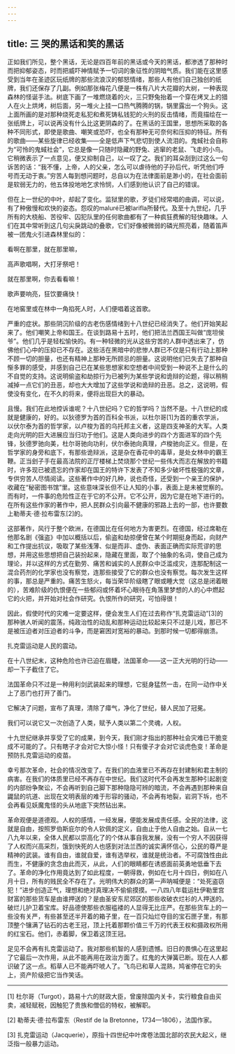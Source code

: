 ```yaml
---
---
---
```

title: 三 哭的黑话和笑的黑话
---




正如我们所见，整个黑话，无论是四百年前的黑话或今天的黑话，都渗透了那种时而把抑郁姿态，时而把威吓神情赋予一切词的象征性的阴暗气质。我们能在这里感受到当年在圣迹区玩纸牌的那些流浪汉的郁怒情绪，那些人有他们自己独创的纸牌，我们还保存了几副。例如那张梅花八便是一株有八片大花瓣的大树，一种表现森林的怪诞手法。树底下画了一堆燃烧着的火，三只野兔抬着一个穿在烤叉上的猎人在火上烘烤，树后面，另一堆火上挂一口热气腾腾的锅，锅里露出一个狗头。这上面所画的是对那种烧死走私犯和煮死铸私钱犯的火刑的反击情绪，而竟描绘在一张纸牌上，可以说再没有什么比这更阴森的了。在黑话的王国里，思想所采取的各种不同形式，即使是歌曲、嘲笑或恐吓，也全有那种无可奈何和压抑的特征。所有的歌曲——某些旋律已经收集——全是低声下气悲切到使人流泪的。鬼蜮社会自称为“可怜的鬼蜮社会”，它总是像一只随时隐藏的野兔、逃窜的老鼠、飞走的小鸟。它稍微表示了一点意见，便又抑制自己，以一叹了之。我们的耳朵刮到过这么一句诉苦的话：“我不懂，上帝，人的父亲，怎么可以虐待他的子孙后代，听凭他们呼号而无动于衷。”穷苦人每到想问题时，总自以为在法律面前是渺小的，在社会面前是软弱无力的，他五体投地地乞求怜悯，人们感到他认识了自己的错误。

但在上一世纪的中叶，却起了变化。监狱里的歌，歹徒们经常唱的曲调，可以说，有了种傲慢和欢快的姿态。怨叹的maluré已被larifla所替代。及至十九世纪，几乎所有的大桡船、苦役牢、囚犯队里的任何歌曲都有了一种疯狂费解的轻快趣味。人们在其中常听到这几句尖戾跳动的叠歌，它们好像被微弱的磷光照亮着，随着笛声被一团鬼火引进森林里似的：

看啊在那里，就在那里嘛，

高声歌唱啊，大打牙祭吧！

就在那里啊，你去看看嘛！

歌声要响亮，狂饮要痛快！

在地窖里或在林中一角掐死人时，人们便唱着这首歌。

严重的症状。那些阴沉阶级的古老伤感情绪到十八世纪已经消失了。他们开始笑起来了。他们嘲笑上帝和国王。在谈到路易十五时，他们把法兰西国王叫做“庞坦侯爷”。他们几乎是轻松愉快的。有一种轻微的光从这些穷苦的人群中透出来了，仿佛他们心中的压抑已不存在。这些活在黑暗中的悲惨人群已不仅是只有行动上那种不顾一切的胆量，也还有精神上那种无所顾忌的胆量。这说明他们已失去了那种自惭多罪的感受，并感到自己已在某些思想家和空想者中间受到一种说不上是什么的不自觉的支持。这说明偷盗和劫掠行为已被列为某些学说和诡辩的论题，得以稍稍减掉一点它们的丑恶，却也大大增加了这些学说和诡辩的丑恶。总之，这说明，假使没有变化，在不久的将来，便将出现巨大的暴动。

且慢。我们在此地控诉谁呢？十八世纪吗？它的哲学吗？当然不是。十八世纪的成就是健康的，好的。以狄德罗为首的百科全书派，以杜尔哥[1]为首的重农学派，以伏尔泰为首的哲学家，以卢梭为首的乌托邦主义者，这是四支神圣的大军。人类走向光明的巨大进展应当归功于他们。这是人类向进步的四个方面进军的四个先锋，狄德罗驰向美，杜尔哥驰向功利，伏尔泰驰向真理，卢梭驰向正义。但是，在哲学家的身旁和底下，有那些诡辩派，这是杂在香花中的毒草，是处女林中的霸王鞭。正当刽子手在最高法院的正厅楼梯上焚烧那个世纪一些伟大而志在解放的书籍时，许多现已被遗忘的作家却在国王的特许下发表了不知多少破坏性极强的文章，专供穷苦人尽情阅读。这些著作中的好几种，说也奇怪，还受到一个亲王的保护，收藏在“秘密图书馆”里。这些意味深长但不让人知的小事，表面上是未被觉察的。而有时，一件事的危险性正在于它的不公开。它不公开，因为它是在地下进行的。在所有这些作家的著作中，把人民群众引向最不健康的邪路上去的一部，也许要数上勒蒂夫·德·拉布雷东[2]的。

这部著作，风行于整个欧洲，在德国比在任何地方为害更烈。在德国，经过席勒在他那名剧《强盗》中加以概括以后，偷盗和劫掠便曾在某个时期挺身而起，向财产和工作提出抗议，吸取了某些浅薄、似是而非、虚伪、表面正确而实际荒谬的思想，并用这些思想把自己装扮起来，隐藏在里面，取了个抽象的名词，使自己成为理论，并以这样的方式在勤劳、痛苦和诚实的人民群众中泛滥成灾，连那配制这一混合药剂的化学家也没有察觉，连那些接受了它的群众也没有察觉。每次发生这样的事，那总是严重的。痛苦生怒火，每当荣华阶级瞎了眼或睡大觉（这总是闭着眼的），苦难阶级的仇恨便在一些郁闷或怀着坏心眼待在角落里梦想的人的心中燃起它的火把，并开始对社会作研究。仇恨所作的研究，可怕得很！

因此，假使时代的灾难一定要这样，便会发生人们在过去称作“扎克雷运动”[3]的那种骇人听闻的震荡，纯政治性的动乱和那种运动比较起来只不过是儿戏，那已不是被压迫者对压迫者的斗争，而是窘困对宽裕的暴动。到那时候一切都得崩溃。

扎克雷运动是人民的震动。

在十八世纪末，这种危险也许已迫在眉睫，法国革命——这一正大光明的行动——却一下子截住了它。

法国革命只不过是一种用利剑武装起来的理想，它挺身猛然一击，在同一动作中关上了恶门也打开了善门。

它解决了问题，宣布了真理，清除了瘴气，净化了世纪，替人民加了冠冕。

我们可以说它又一次创造了人类，赋予人类以第二个灵魂，人权。

十九世纪继承并享受了它的成果，到今天，我们刚才指出的那种社会灾难已干脆变成不可能的了。只有瞎子才会对它大惊小怪！只有傻子才会对它谈虎色变！革命是预防扎克雷运动的疫苗。

幸亏那次革命，社会的情况改变了。在我们的血液里已不再存在封建制和君主制的病害。在我们的体质里已经不再存在中世纪。我们这时代不会再发生那种引起剧变的内部纷争聚讼，不会再听到自己脚下那种隐隐可辨的暗流，不会再遇到那种来自鼹鼠的坑道、出现在文明表层的难于形容的骚动，不会再有地裂，岩洞下坼，也不会再看见妖魔鬼怪的头从地底下突然钻出来。

革命观便是道德观。人权的感情，一经发展，便能发展成责任感。全民的法律，这就是自由，按照罗伯斯庇尔的令人钦佩的定义，自由止于他人自由之始。自从一七八九年以来，全体人民都以崇高化了的个体从事自我发展，没有一个穷人不因获得了人权而兴高采烈，饿到快死的人也感到对法兰西的诚实满怀信心，公民的尊严是精神的武装。谁有自由，谁就自爱，谁有选举权，谁就是统治者。不可腐蚀性由此而生，不健康的贪念由此而灭，从此，人们的眼睛都在诱惑面前英勇地低垂下去了。革命的净化作用竟达到了如此程度，一朝得救，例如在七月十四日，例如在八月十日，所有的贱民全不存在了。光明伟大的群众的第一声呐喊便是：“处死盗窃犯！”进步创造正气，理想和绝对真理决不偷偷摸摸。一八四八年载运杜伊勒里宫财富的那些货车是由谁押送的？是由圣安东尼郊区的那些收破衣烂衫的人押送的。破烂儿护卫着宝库。好品德使那些衣服褴褛的人显得无比庄严。在那些货车上的一些没有关严，有些甚至还半开着的箱子里，在一百只灿烂夺目的宝石匣子里，有那顶整个镶满了钻石的古老王冠，顶上托着那颗价值三千万的代表王权和摄政权所用的红宝石。他们，赤着脚，保卫着这顶王冠。

足见不会再有扎克雷运动了。我对那些机智的人感到遗憾。旧日的畏惧心在这里起了它最后一次作用，从此不能再用在政治方面了。红鬼的大弹簧已断。现在人人都识破了这一点。稻草人已不能再吓唬人了。飞鸟已和草人混熟，鸠雀停在它的头上，资产阶级把它当作笑话。



* * *



[1] 杜尔哥（Turgot），路易十六的财政大臣，曾废除国内关卡，实行粮食自由买卖，减轻赋税，因触犯了贵族和僧侣的特权，被解职。

[2] 勒蒂夫·德·拉布雷东（Restif de la Bretonne，1734—1806），法国作家。

[3] 扎克雷运动（Jacquerie），原指十四世纪中叶席卷法国北部的农民大起义，继泛指一般暴力运动。